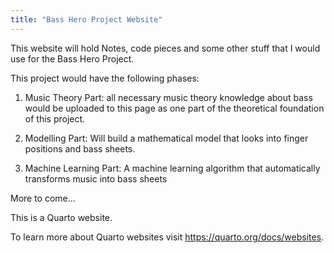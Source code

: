 ```yaml
---
title: "Bass Hero Project Website"
---
```


This website will hold Notes, code pieces and some other stuff that I would use for the Bass Hero Project.

This project would have the following phases:

1. Music Theory Part: all necessary music theory knowledge about bass would be uploaded to this page as one part of the theoretical foundation of this project.

2. Modelling Part: Will build a mathematical model that looks into finger positions and bass sheets.

3. Machine Learning Part: A machine learning algorithm that automatically transforms music into bass sheets 

More to come...

This is a Quarto website.

To learn more about Quarto websites visit <https://quarto.org/docs/websites>.
